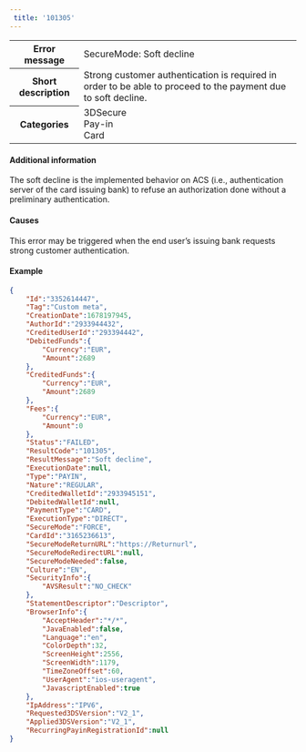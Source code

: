 ---  
 title: '101305'  
---  
  
<table>
    <tbody>
        <tr>
            <th><strong>Error message</strong></th>
            <td>SecureMode: Soft decline</td>
        </tr>
        <tr>
            <th><strong>Short description</strong></th>
            <td>Strong customer authentication is required in order to be able to proceed to the payment due to soft decline.</td>
        </tr>
        <tr>
            <th><strong>Categories</strong></th>
            <td>  
<div class="label">3DSecure</div>  
<div class="label">Pay-in</div>  
<div class="label">Card</div>
</td>
        </tr>
    </tbody>
</table>  

#### Additional information  

The soft decline is the implemented behavior on ACS (i.e., authentication server of the card issuing bank) to refuse an authorization done without a preliminary authentication.  

#### Causes  

This error may be triggered when the end user’s issuing bank requests strong customer authentication.  

#### Example  
```json API Response
{
    "Id":"3352614447",
    "Tag":"Custom meta",
    "CreationDate":1678197945,
    "AuthorId":"2933944432",
    "CreditedUserId":"293394442",
    "DebitedFunds":{
        "Currency":"EUR",
        "Amount":2689
    },
    "CreditedFunds":{
        "Currency":"EUR",
        "Amount":2689
    },
    "Fees":{
        "Currency":"EUR",
        "Amount":0
    },
    "Status":"FAILED",
    "ResultCode":"101305",
    "ResultMessage":"Soft decline",
    "ExecutionDate":null,
    "Type":"PAYIN",
    "Nature":"REGULAR",
    "CreditedWalletId":"2933945151",
    "DebitedWalletId":null,
    "PaymentType":"CARD",
    "ExecutionType":"DIRECT",
    "SecureMode":"FORCE",
    "CardId":"3165236613",
    "SecureModeReturnURL":"https://Returnurl",
    "SecureModeRedirectURL":null,
    "SecureModeNeeded":false,
    "Culture":"EN",
    "SecurityInfo":{
        "AVSResult":"NO_CHECK"
    },
    "StatementDescriptor":"Descriptor",
    "BrowserInfo":{
        "AcceptHeader":"*/*",
        "JavaEnabled":false,
        "Language":"en",
        "ColorDepth":32,
        "ScreenHeight":2556,
        "ScreenWidth":1179,
        "TimeZoneOffset":60,
        "UserAgent":"ios-useragent",
        "JavascriptEnabled":true
    },
    "IpAddress":"IPV6",
    "Requested3DSVersion":"V2_1",
    "Applied3DSVersion":"V2_1",
    "RecurringPayinRegistrationId":null
}
```